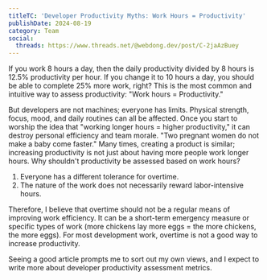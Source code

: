 ```yaml
---
titleTC: 'Developer Productivity Myths: Work Hours = Productivity'
publishDate: 2024-08-19
category: Team
social:
  threads: https://www.threads.net/@webdong.dev/post/C-2jaAzBuey
---
```


If you work 8 hours a day, then the daily productivity divided by 8 hours is 12.5% productivity per hour. If you change it to 10 hours a day, you should be able to complete 25% more work, right? This is the most common and intuitive way to assess productivity: "Work hours = Productivity."

But developers are not machines; everyone has limits. Physical strength, focus, mood, and daily routines can all be affected. Once you start to worship the idea that "working longer hours = higher productivity," it can destroy personal efficiency and team morale. "Two pregnant women do not make a baby come faster." Many times, creating a product is similar; increasing productivity is not just about having more people work longer hours. Why shouldn't productivity be assessed based on work hours?

1. Everyone has a different tolerance for overtime.
2. The nature of the work does not necessarily reward labor-intensive hours.

Therefore, I believe that overtime should not be a regular means of improving work efficiency. It can be a short-term emergency measure or specific types of work (more chickens lay more eggs = the more chickens, the more eggs). For most development work, overtime is not a good way to increase productivity.

Seeing a good article prompts me to sort out my own views, and I expect to write more about developer productivity assessment metrics.
